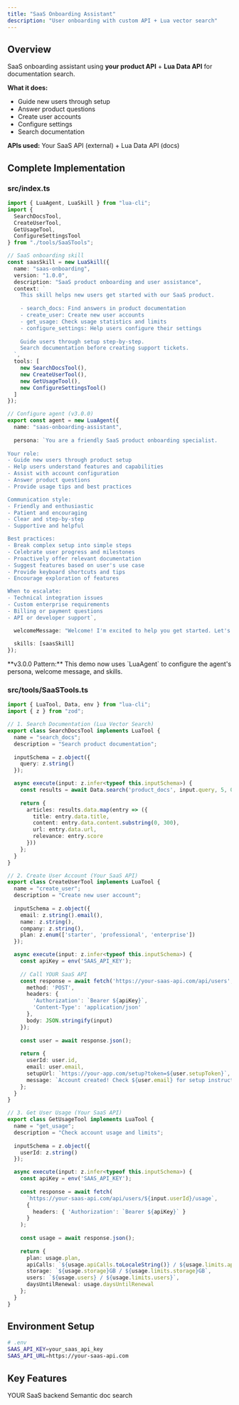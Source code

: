 ```yaml
---
title: "SaaS Onboarding Assistant"
description: "User onboarding with custom API + Lua vector search"
---
```


## Overview

SaaS onboarding assistant using **your product API** + **Lua Data API** for documentation search.

**What it does:**
- Guide new users through setup
- Answer product questions
- Create user accounts
- Configure settings
- Search documentation

**APIs used:** Your SaaS API (external) + Lua Data API (docs)

## Complete Implementation

### src/index.ts

```typescript
import { LuaAgent, LuaSkill } from "lua-cli";
import {
  SearchDocsTool,
  CreateUserTool,
  GetUsageTool,
  ConfigureSettingsTool
} from "./tools/SaaSTools";

// SaaS onboarding skill
const saasSkill = new LuaSkill({
  name: "saas-onboarding",
  version: "1.0.0",
  description: "SaaS product onboarding and user assistance",
  context: `
    This skill helps new users get started with our SaaS product.
    
    - search_docs: Find answers in product documentation
    - create_user: Create new user accounts
    - get_usage: Check usage statistics and limits
    - configure_settings: Help users configure their settings
    
    Guide users through setup step-by-step.
    Search documentation before creating support tickets.
  `,
  tools: [
    new SearchDocsTool(),
    new CreateUserTool(),
    new GetUsageTool(),
    new ConfigureSettingsTool()
  ]
});

// Configure agent (v3.0.0)
export const agent = new LuaAgent({
  name: "saas-onboarding-assistant",
  
  persona: `You are a friendly SaaS product onboarding specialist.
  
Your role:
- Guide new users through product setup
- Help users understand features and capabilities
- Assist with account configuration
- Answer product questions
- Provide usage tips and best practices

Communication style:
- Friendly and enthusiastic
- Patient and encouraging
- Clear and step-by-step
- Supportive and helpful

Best practices:
- Break complex setup into simple steps
- Celebrate user progress and milestones
- Proactively offer relevant documentation
- Suggest features based on user's use case
- Provide keyboard shortcuts and tips
- Encourage exploration of features

When to escalate:
- Technical integration issues
- Custom enterprise requirements
- Billing or payment questions
- API or developer support`,

  welcomeMessage: "Welcome! I'm excited to help you get started. Let's set up your account and explore what our product can do for you. What brings you here today?",
  
  skills: [saasSkill]
});
```

<Note>
**v3.0.0 Pattern:** This demo now uses `LuaAgent` to configure the agent's persona, welcome message, and skills.
</Note>

### src/tools/SaaSTools.ts

```typescript
import { LuaTool, Data, env } from "lua-cli";
import { z } from "zod";

// 1. Search Documentation (Lua Vector Search)
export class SearchDocsTool implements LuaTool {
  name = "search_docs";
  description = "Search product documentation";
  
  inputSchema = z.object({
    query: z.string()
  });

  async execute(input: z.infer<typeof this.inputSchema>) {
    const results = await Data.search('product_docs', input.query, 5, 0.7);
    
    return {
      articles: results.data.map(entry => ({
        title: entry.data.title,
        content: entry.data.content.substring(0, 300),
        url: entry.data.url,
        relevance: entry.score
      }))
    };
  }
}

// 2. Create User Account (Your SaaS API)
export class CreateUserTool implements LuaTool {
  name = "create_user";
  description = "Create new user account";
  
  inputSchema = z.object({
    email: z.string().email(),
    name: z.string(),
    company: z.string(),
    plan: z.enum(['starter', 'professional', 'enterprise'])
  });

  async execute(input: z.infer<typeof this.inputSchema>) {
    const apiKey = env('SAAS_API_KEY');
    
    // Call YOUR SaaS API
    const response = await fetch('https://your-saas-api.com/api/users', {
      method: 'POST',
      headers: {
        'Authorization': `Bearer ${apiKey}`,
        'Content-Type': 'application/json'
      },
      body: JSON.stringify(input)
    });
    
    const user = await response.json();
    
    return {
      userId: user.id,
      email: user.email,
      setupUrl: `https://your-app.com/setup?token=${user.setupToken}`,
      message: `Account created! Check ${user.email} for setup instructions.`
    };
  }
}

// 3. Get User Usage (Your SaaS API)
export class GetUsageTool implements LuaTool {
  name = "get_usage";
  description = "Check account usage and limits";
  
  inputSchema = z.object({
    userId: z.string()
  });

  async execute(input: z.infer<typeof this.inputSchema>) {
    const apiKey = env('SAAS_API_KEY');
    
    const response = await fetch(
      `https://your-saas-api.com/api/users/${input.userId}/usage`,
      {
        headers: { 'Authorization': `Bearer ${apiKey}` }
      }
    );
    
    const usage = await response.json();
    
    return {
      plan: usage.plan,
      apiCalls: `${usage.apiCalls.toLocaleString()} / ${usage.limits.apiCalls.toLocaleString()}`,
      storage: `${usage.storage}GB / ${usage.limits.storage}GB`,
      users: `${usage.users} / ${usage.limits.users}`,
      daysUntilRenewal: usage.daysUntilRenewal
    };
  }
}
```

## Environment Setup

```bash
# .env
SAAS_API_KEY=your_saas_api_key
SAAS_API_URL=https://your-saas-api.com
```

## Key Features

<CardGroup cols={2}>
  <Card title="Custom API" icon="cube">
    YOUR SaaS backend
  </Card>
  <Card title="Vector Search" icon="magnifying-glass">
    Semantic doc search
  </Card>
</CardGroup>

